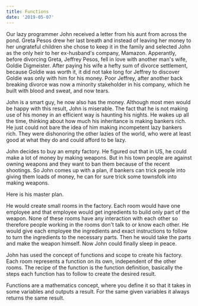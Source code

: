 ```yaml
---
title: Functions
date: '2019-05-07'
---
```


Our lazy programmer John received a letter from his aunt from across the pond. Greta Pesos drew her last breath and instead of leaving her money to her ungrateful children she chose to keep it in the family and selected John as the only heir to her ex-husband's company, Mamazon. Apperantly, before divorcing Greta, Jeffrey Pesos, fell in love with another man's wife, Goldie Digmeister. After paying his wife a hefty sum of divorce settlement, because Goldie was worth it, it did not take long for Jeffrey to discover Goldie was only with him for his money. Poor Jeffrey, after another back breaking divorce was now a minority stakeholder in his company, which he built with blood and sweat, and now tears.

John is a smart guy, he now also has the money. Although most men would be happy with this result, John is miserable. The fact that he is not making use of his money in an efficient way is haunting his nights. He wakes up all the time, thinking about how much his inheritance is making bankers rich. He just could not bare the idea of him making incompetent lazy bankers rich. They were dishonoring the other lazies of the world, who were at least good at what they do and could afford to be lazy.

John decides to buy an empty factory. He figured out that in US, he could make a lot of money by making weapons. But in his town people are against owning weapons and they want to ban them because of the recent shootings. So John comes up with a plan, if bankers can trick people into giving them loads of money, he can for sure trick some townsfolk into making weapons.

Here is his master plan.

He would create small rooms in the factory. Each room would have one employee and that employee would get ingredients to build only part of the weapon. None of these rooms have any interaction with each other so therefore people working in the rooms don't talk to or know each other. He would give each employee the ingredients and exact instructions to follow to turn the ingredients to the necessary parts. Then he would take the parts and make the weapon himself. Now John could finally sleep in peace.

John has used the concept of functions and scope to create his factory. Each room represents a function on its own, independent of the other rooms. The recipe of the function is the function definition, basically the steps each function has to follow to create the desired result.

Functions are a mathematics concept, where you define it so that it takes in some variables and outputs a result. For the same given variables it always returns the same result.
